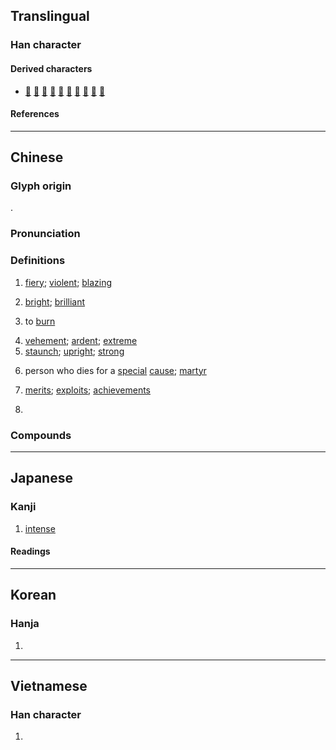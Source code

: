 {{character info}}
{{character info|0xf99f}}
==Translingual==

===Han character===
{{Han char|rn=86|rad=火|as=06|sn=10|four=12330|canj=MNF|ids=⿱列灬}}

====Derived characters====
* [[𠗹]] [[𢟏]] [[𤍅]] [[𦃾]] [[𧏲]] [[𨃻]] [[𦤭]] [[𦶣]] [[𤹐]] [[𩄰]]

====References====
{{Han ref|kx=0669.160|dkj=18987|dj=1078.210|hdz=32201.120|uh=70C8}}
{{Han ref|uh=F99F}}

----

==Chinese==
{{zh-forms|alt=煭,𤉩,烮,𤋴}}

===Glyph origin===
{{Han etym}}
{{Han compound|列|火|alt2=灬|ls=psc|c1=p|c2=s|t2=fire}}.

===Pronunciation===
{{zh-pron
|m=liè
|ma=y
|c=lit6
|c-t=let5
|h=pfs=lie̍t;gd=liêd6
|mb=liĕ
|md=liĕk
|mn=ml,jj,na,ct,zp,tw:lia̍t/ha:le̍t/ly:liat
|mn-t=liêg8/liag8
|mn-t_note=liêg8 - Chaozhou; liag8 - Shantou
|w=5liq
|mc=y
|oc=y
|cat=a,n,v
}}

===Definitions===
{{zh-hanzi}}

# [[fiery]]; [[violent]]; [[blazing]]
# {{lb|zh|literary}}  [[bright]]; [[brilliant]]
# {{lb|zh|literary}} to [[burn]]
# [[vehement]]; [[ardent]]; [[extreme]]
# [[staunch]]; [[upright]]; [[strong]]
# {{lb|zh|honorific}} person who dies for a [[special]] [[cause]]; [[martyr]]
# {{lb|zh|literary}}  [[merit]]s; [[exploit]]s; [[achievement]]s
# {{surname|zh}}

===Compounds===
{{zh-der|丕烈|功烈|壯烈|一門忠烈|忠臣烈士|前烈|休烈|三貞九烈|慘烈|勇烈|九烈三貞|弘烈|慷慨激烈|愈演愈烈|光烈|劇烈|剛烈|性如烈火|忠烈|勃極烈|崔烈銅臭|徽烈|忠孝節烈|壯烈成仁|家烈|強烈|乾柴烈火|先烈|烈性|烈火乾柴|烈焰|烈紙錢|烈風|洪烈|烈火真金|流風遺烈|烈女|毒烈|栗烈|烈士|烈火轟雷|真金烈火|烈度|烈酒|熾烈|烈紙|烈祖|烈燄|烈日當空|烈丈夫|猛烈|熱烈|烈暑|烈陽|烈貨|烈烈轟轟|烈烈|烈火|烈日|烈文|烈婦|烈士徇名|烈味|狂風烈日|濃烈|激烈|烈焰騰空|暴烈|決烈|昂昂烈烈|轟烈|英烈千秋|羽蹈烈火|貪殘酷烈|豐功懋烈|豐功盛烈|遺風餘烈|鴻烈|風烈|興高采烈|轟轟烈烈|郁烈|餘烈|餘業遺烈|膂烈|革命先烈|遺芳餘烈|芬烈|節烈|酷烈|英風偉烈|英烈|遺烈|遺孽餘烈|貞烈|貞夫烈婦|芳烈|烈嶼}}

----

==Japanese==

===Kanji===
{{ja-kanji|grade=c|rs=火06}}

# [[intense]]

====Readings====
{{ja-readings
|goon=れち
|kanon=れつ
|kun=はげ-し.い
|nanori=やす
}}

----

==Korean==

===Hanja===
{{ko-hanja|hangeul=[[렬]]>[[열]]|eumhun=|rv=ryeol>yeol|mr=ryŏl>yŏl|y=lyel>yel}}

# {{rfdef|ko|sort=火06}}

----

==Vietnamese==

===Han character===
{{vi-readings|reading=[[liệt]], [[lét]], [[lẹt]], [[lết]], [[lướt]], [[rét]], [[rẹt]], [[riệt]]|rs=火06}}

# {{rfdef|vi|sort=火06}}